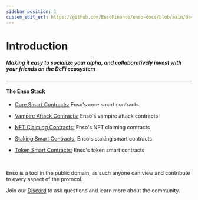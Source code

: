 ```yaml
---
sidebar_position: 1
custom_edit_url: https://github.com/EnsoFinance/enso-docs/blob/main/docs/intro.mdx
---
```


# Introduction

##### Making it easy to socialize your alpha, and collaboratively invest with your friends on the DeFi ecosystem

---

#### The Enso Stack

- [Core Smart Contracts:](../docs/smart-contracts/core/overview) Enso's core smart contracts

- [Vampire Attack Contracts:](../docs/smart-contracts/vampire-attack/liquidity-migration) Enso's vampire attack contracts

- [NFT Claiming Contracts:](../docs/smart-contracts/vampire-attack/nft-claiming) Enso's NFT claiming contracts

- [Staking Smart Contracts:](../docs/smart-contracts/staking/staking) Enso's staking smart contracts

- [Token Smart Contracts:](../docs/smart-contracts/token/token-contract) Enso's token smart contracts

<br />

<!-- **[enso stack diagram goes here]** -->

Enso is a tool in the public domain, as such anyone can view and contribute to every aspect of the protocol.

Join our [Discord](https://discord.gg/enso-finance) to ask questions and learn more about the community.
